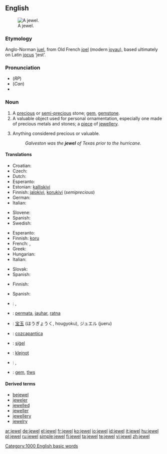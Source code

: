 {{wikipedia}}
==English==
[[Image:Hope Diamond.jpg|thumb|right|A jewel.]]

===Etymology===
Anglo-Norman [[juel]], from Old French [[joel]] (modern [[joyau]]), based ultimately on Latin [[jocus]] ‘jest’.

===Pronunciation===
*(''RP'') {{IPA|/'ʤu:əl/}}
*(''Can'') {{IPA|/dʒuɬ/ or /ˈdʒuwl̩/}}
*{{audio|en-us-jewel.ogg|Audio (US)}}

===Noun===
{{en-noun}}

# A [[precious]] or [[semi-]][[precious]] stone; [[gem]], [[gemstone]].
# A valuable object used for personal ornamentation, especially one made of precious metals and stones; a [[piece]] of [[jewellery]].
# {{figuratively}} Anything considered precious or valuable.
#:''Galveston was the '''jewel''' of Texas prior to the hurricane.''

====Translations====
{{trans-top|gemstone}}
* Croatian: {{t|hr|dragulje}}
* Czech: {{t|cs|drahokam}}
* Dutch: {{t+|nl|juweel|n}}
* Esperanto: {{t|eo|gemo}}
* Estonian: [[kalliskivi]]
* Finnish: [[jalokivi]], [[korukivi]] (''semiprecious'')
* German: {{t-|de|Juwel|n}}
* Italian: {{t|it|gemma|f}}
{{trans-mid}}
* Slovene: {{t-|sl|dragulj|m}}
* Spanish: {{t|es|piedra preciosa|f}}
* Swedish: {{t+|sv|juvel|c}}
{{trans-bottom}}

{{trans-top|valuable object for ornamentation}}
* Esperanto: {{t-|eo|juvelo|xs=Esperanto}}
* Finnish: [[koru]]
* French: {{t-|fr|joyau|m}}, {{t+|fr|bijou}}
* Greek: {{t+|el|κόσμημα|n|sc=Grek}}
* Hungarian: {{t-|hu|ékszer}}
* Italian: {{t-|it|gioello|m}}
{{trans-mid}}
* Slovak: {{t-|sk|klenot}}
* Spanish: {{t-|es|joya|f}}
{{trans-bottom}}

{{trans-top|anything considered precious or valuable}}
* Finnish: {{t|fi|helmi}}
{{trans-mid}}
* Spanish: {{t|es|joya|f}}
{{trans-bottom}}

{{ttbc-top}}
* {{ttbc|Czech}}: {{t-|cs|šperk|m}}, {{t-|cs|klenot|m}}
* {{ttbc|Indonesian}}: [[permata]], [[jauhar]], [[ratna]]
* {{ttbc|Japanese}}: [[宝玉]] (ほうぎょうく, hougyoku), ジュエル (jueru)
* {{ttbc|Nahuatl}}: [[cozcapantica]]
* {{ttbc|Old English}}: [[sigel|siġel]] {{n}}
* {{ttbc|Polish}}: [[klejnot]] {{m}}
* {{ttbc|Romanian}}: {{t-|ro|bijuterie|f}}, {{t-|ro|giuvaer|m}}
* {{ttbc|Welsh}}: [[gem]], [[tlws]] {{m}}
{{ttbc-bottom}}

====Derived terms====
* [[bejewel]]
* [[jeweler]]
* [[jewelled]]
* [[jeweller]]
* [[jewellery]]
* [[jewelry]]

[[Category:1000 English basic words]]

[[ar:jewel]]
[[de:jewel]]
[[el:jewel]]
[[fr:jewel]]
[[ko:jewel]]
[[io:jewel]]
[[id:jewel]]
[[it:jewel]]
[[hu:jewel]]
[[pl:jewel]]
[[ru:jewel]]
[[simple:jewel]]
[[fi:jewel]]
[[ta:jewel]]
[[te:jewel]]
[[vi:jewel]]
[[zh:jewel]]